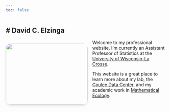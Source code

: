 ```yaml
---
toc: false
---
```


# David C. Elzinga
---

<img src="_images/prof_pic.jpg" 
     style="float: left; margin-right: 15px; margin-top: 12px; width: 256px; height: 193px; object-fit: cover; 
            border-radius: 15px; box-shadow: 0 4px 6px rgba(0, 0, 0, 0.1); vertical-align: top;">

<p>Welcome to my professional website. I'm currently an Assistant Professor of Statistics at the <a href="https://www.uwlax.edu/academics/department/mathematics-and-statistics/">University of Wisconsin-La Crosse</a>.</p>

<p>This website is a great place to learn more about my lab, the <a href="cdc.qmd">Coulee Data Center</a>, and my academic work in <a href="matheco.qmd">Mathematical Ecology</a>.</p>